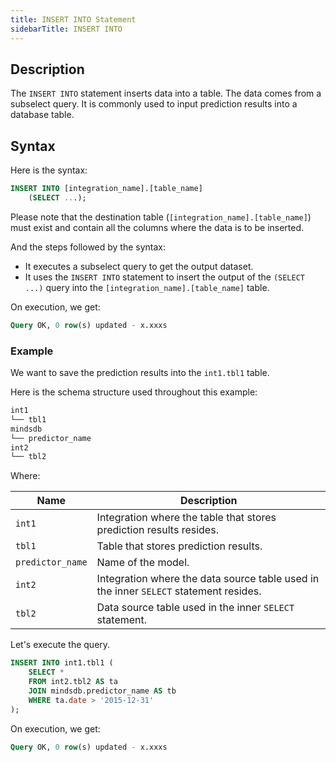 ```yaml
---
title: INSERT INTO Statement
sidebarTitle: INSERT INTO
---
```


## Description

The `INSERT INTO` statement inserts data into a table. The data comes from a subselect query. It is commonly used to input prediction results into a database table.

## Syntax

Here is the syntax:

```sql
INSERT INTO [integration_name].[table_name]
    (SELECT ...);
```

Please note that the destination table (`[integration_name].[table_name]`) must
exist and contain all the columns where the data is to be inserted.

And the steps followed by the syntax:

- It executes a subselect query to get the output dataset.
- It uses the `INSERT INTO` statement to insert the output of the
  `(SELECT ...)` query into the `[integration_name].[table_name]` table.

On execution, we get:

```sql
Query OK, 0 row(s) updated - x.xxxs
```

### Example

We want to save the prediction results into the `int1.tbl1` table.

Here is the schema structure used throughout this example:

```bash
int1
└── tbl1
mindsdb
└── predictor_name
int2
└── tbl2
```

Where:

| Name             | Description                                                                           |
| ---------------- | ------------------------------------------------------------------------------------- |
| `int1`           | Integration where the table that stores prediction results resides.                   |
| `tbl1`           | Table that stores prediction results.                                                 |
| `predictor_name` | Name of the model.                                                                    |
| `int2`           | Integration where the data source table used in the inner `SELECT` statement resides. |
| `tbl2`           | Data source table used in the inner `SELECT` statement.                               |

Let's execute the query.

```sql
INSERT INTO int1.tbl1 (
    SELECT *
    FROM int2.tbl2 AS ta
    JOIN mindsdb.predictor_name AS tb
    WHERE ta.date > '2015-12-31'
);
```

On execution, we get:

```sql
Query OK, 0 row(s) updated - x.xxxs
```
